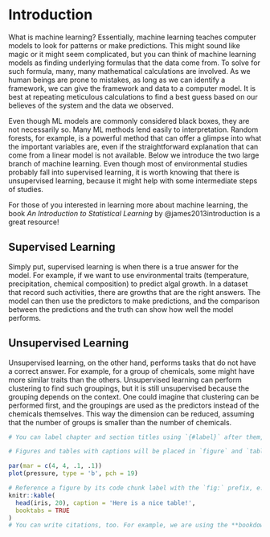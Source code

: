 # Introduction {#intro}

What is machine learning? Essentially, machine learning teaches computer models to look for patterns or make predictions. This might sound like magic or it might seem complicated, but you can think of machine learning models as finding underlying formulas that the data come from. To solve for such formula, many, many mathematical calculations are involved. As we human beings are prone to mistakes, as long as we can identify a framework, we can give the framework and data to a computer model. It is best at repeating meticulous calculations to find a best guess based on our believes of the system and the data we observed.  

Even though ML models are commonly considered black boxes, they are not necessarily so. Many ML methods lend easily to interpretation. Random forests, for example, is a powerful method that can offer a glimpse into what the important variables are, even if the straightforward explanation that can come from a linear model is not available. Below we introduce the two large branch of machine learning. Even though most of environmental studies probably fall into supervised learning, it is worth knowing that there is unsupervised learning, because it might help with some intermediate steps of studies.  

For those of you interested in learning more about machine learning, the book *An Introduction to Statistical Learning* by @james2013introduction is a great resource! 

## Supervised Learning  

Simply put, supervised learning is when there is a true answer for the model. For example, if we want to use environmental traits (temperature, precipitation, chemical composition) to predict algal growth. In a dataset that record such activities, there are growths that are the right answers. The model can then use the predictors to make predictions, and the comparison between the predictions and the truth can show how well the model performs.  

## Unsupervised Learning  

Unsupervised learning, on the other hand, performs tasks that do not have a correct answer. For example, for a group of chemicals, some might have more similar traits than the others. Unsupervised learning can perform clustering to find such groupings, but it is still unsupervised because the grouping depends on the context. One could imagine that clustering can be performed first, and the groupings are used as the predictors instead of the chemicals themselves. This way the dimension can be reduced, assuming that the number of groups is smaller than the number of chemicals.  


```r
# You can label chapter and section titles using `{#label}` after them, e.g., we can reference Chapter \@ref(intro). If you do not manually label them, there will be automatic labels anyway, e.g., Chapter \@ref(methods).

# Figures and tables with captions will be placed in `figure` and `table` environments, respectively.

par(mar = c(4, 4, .1, .1))
plot(pressure, type = 'b', pch = 19)
```



```r
# Reference a figure by its code chunk label with the `fig:` prefix, e.g., see Figure \@ref(fig:nice-fig). Similarly, you can reference tables generated from `knitr::kable()`, e.g., see Table \@ref(tab:nice-tab).
knitr::kable(
  head(iris, 20), caption = 'Here is a nice table!',
  booktabs = TRUE
)
# You can write citations, too. For example, we are using the **bookdown** package [@R-bookdown] in this sample book, which was built on top of R Markdown and **knitr** [@xie2015].
```


